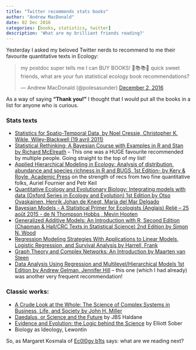 ```yaml
---
title: "Twitter recommends stats books"
author: "Andrew MacDonald"
date: 02 Dec 2016
categories: [books, statistics, twitter]
description: 'What are my brilliant friends reading?'
---
```


Yesterday I asked my beloved Twitter nerds to recommend to me their favourite quantitative texts in Ecology:

<blockquote class="twitter-tweet" data-partner="tweetdeck">

<p lang="en" dir="ltr">

my postdoc super tells me I can BUY BOOKS! 💓📚📚💓 quick sweet friends, what are your fun statistical ecology book recommendations?

</p>

--- Andrew MacDonald (@polesasunder) <a href="https://twitter.com/polesasunder/status/804480623410872320">December 2, 2016</a>

</blockquote>

```{=html}
<script async src="//platform.twitter.com/widgets.js" charset="utf-8"></script>
```
As a way of saying **"Thank you!"** I thought that I would put all the books in a list for anyone who is curious.

### Stats texts

-   [Statistics for Spatio-Temporal Data, by Noel Cressie, Christopher K. Wikle, Wiley-Blackwell (19 avril 2011)](http://eu.wiley.com/WileyCDA/WileyTitle/productCd-EHEP002348.html)
-   [Statistical Rethinking: A Bayesian Course with Examples in R and Stan by Richard McElreath](https://www.amazon.fr/Statistical-Rethinking-Bayesian-Course-Examples/dp/1482253445) -- This one was a HUGE favourite recommended by multiple people. Going straight to the top of my list!
-   [Applied Hierarchical Modeling in Ecology: Analysis of distribution, abundance and species richness in R and BUGS, 1st Edition- by Kery & Royle, Academic Press](http://store.elsevier.com/Applied-Hierarchical-Modeling-in-Ecology-Analysis-of-distribution-abundance-and-species-richness-in-R-and-BUGS/Marc-Kery/isbn-9780128014868/) on the strength of recs from two fine quantitative folks, Auriel Fournier and Petr Keil
-   [Quantitative Ecology and Evolutionary Biology: Integrating models with data (Oxford Series in Ecology and Evolution) 1st Edition by Otso Ovaskainen, Henrik Johan de Knegt, Maria del Mar Delgado](https://www.amazon.com/Quantitative-Ecology-Evolutionary-Biology-Integrating/dp/0198714874)
-   [Bayesian Models - A Statistical Primer for Ecologists (Anglais) Relié -- 25 août 2015 - de N Thompson Hobbs , Mevin Hooten](https://www.amazon.fr/Bayesian-Models-Statistical-Primer-Ecologists/dp/0691159289%3FSubscriptionId%3DAKIAILSHYYTFIVPWUY6Q%26tag%3Dduckduckgo-ffsb-fr-21%26linkCode%3Dxm2%26camp%3D2025%26creative%3D165953%26creativeASIN%3D0691159289)
-   [Generalized Additive Models: An Introduction with R, Second Edition (Chapman & Hall/CRC Texts in Statistical Science) 2nd Edition by Simon N. Wood](https://www.amazon.com/Generalized-Additive-Models-Introduction-Statistical/dp/1498728332)
-   [Regression Modeling Strategies With Applications to Linear Models, Logistic Regression, and Survival Analysis by Harrell, Frank](http://www.springer.com/us/book/9781441929181)
-   [Graph Theory and Complex Networks: An Introduction by Maarten van Steen](https://www.amazon.com/Graph-Theory-Complex-Networks-Introduction/dp/9081540610/ref=sr_1_7?s=books&ie=UTF8&qid=1480639288&sr=1-7&keywords=%22graph+theory%22)
-   [Data Analysis Using Regression and Multilevel/Hierarchical Models 1st Edition by Andrew Gelman, Jennifer Hill](https://www.amazon.com/Analysis-Regression-Multilevel-Hierarchical-Models/dp/052168689X) -- this one (which I had already) was another very frequent recommendation!

### Classic works:

-   [A Crude Look at the Whole: The Science of Complex Systems in Business, Life, and Society by John H. Miller](https://www.amazon.fr/Crude-Look-Whole-Science-Business-ebook/dp/B016TX4DU4%3FSubscriptionId%3DAKIAILSHYYTFIVPWUY6Q%26tag%3Dduckduckgo-ffab-fr-21%26linkCode%3Dxm2%26camp%3D2025%26creative%3D165953%26creativeASIN%3DB016TX4DU4)
-   [Daedalus, or Science and the Future](https://www.amazon.com/Daedalus-Science-Future-J-Haldane/dp/B000RB32TI) by JBS Haldane
-   [Evidence and Evolution: the Logic behind the Science](http://www.cambridge.org/catalogue/catalogue.asp?isbn=9780521692748) by Elliott Sober
-   Biology as Ideology, Lewontin

So, as Margaret Kosmala of [Ec0l0gy b1ts](http://ecologybits.com/index.php/2016/11/30/how-to-run-an-online-academic-book-club/) says: what are we reading next?
